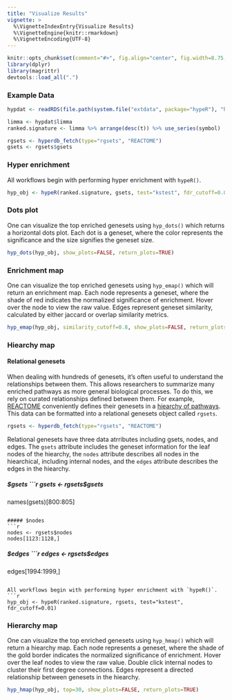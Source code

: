 ```yaml
---
title: "Visualize Results"
vignette: >
  %\VignetteIndexEntry{Visualize Results}
  %\VignetteEngine{knitr::rmarkdown}
  %\VignetteEncoding{UTF-8}
---
```


```r
knitr::opts_chunk$set(comment="#>", fig.align="center", fig.width=8.75, cache=FALSE)
library(dplyr)
library(magrittr)
devtools::load_all(".")
```

### Example Data
```r

hypdat <- readRDS(file.path(system.file("extdata", package="hypeR"), "hypdat.rds"))

limma <- hypdat$limma
ranked.signature <- limma %>% arrange(desc(t)) %>% use_series(symbol)

rgsets <- hyperdb_fetch(type="rgsets", "REACTOME")
gsets <- rgsets$gsets

```

### Hyper enrichment
All workflows begin with performing hyper enrichment with `hypeR()`.
```r

hyp_obj <- hypeR(ranked.signature, gsets, test="kstest", fdr_cutoff=0.01)

```

### Dots plot
One can visualize the top enriched genesets using `hyp_dots()` which returns a horizontal dots plot. Each dot is a geneset, where the color represents the significance and the size signifies the geneset size.
```r

hyp_dots(hyp_obj, show_plots=FALSE, return_plots=TRUE)

```

### Enrichment map
One can visualize the top enriched genesets using `hyp_emap()` which will return an enrichment map. Each node represents a geneset, where the shade of red indicates the normalized significance of enrichment. Hover over the node to view the raw value. Edges represent geneset similarity, calculated by either jaccard or overlap similarity metrics.
```r

hyp_emap(hyp_obj, similarity_cutoff=0.8, show_plots=FALSE, return_plots=TRUE)

```

### Hiearchy map

#### Relational genesets
When dealing with hundreds of genesets, it's often useful to understand the relationships between them. This allows researchers to summarize many enriched pathways as more general biological processes. To do this, we rely on curated relationships defined between them. For example, [REACTOME](https://reactome.org/) conveniently defines their genesets in a [hiearchy of pathways](https://reactome.org/PathwayBrowser/). This data can be formatted into a relational genesets object called `rgsets`.
```r

rgsets <- hyperdb_fetch(type="rgsets", "REACTOME")

```

Relational genesets have three data atrributes including gsets, nodes, and edges. The `gsets` attribute includes the geneset information for the leaf nodes of the hiearchy, the `nodes` attribute describes all nodes in the hiearchical, including internal nodes, and the `edges` attribute describes the edges in the hiearchy.

##### $gsets
```r

gsets <- rgsets$gsets
names(gsets)[800:805]

```

##### $nodes
```r

nodes <- rgsets$nodes
nodes[1123:1128,]

```

##### $edges
```r

edges <- rgsets$edges
edges[1994:1999,]

```

All workflows begin with performing hyper enrichment with `hypeR()`.
```r

hyp_obj <- hypeR(ranked.signature, rgsets, test="kstest", fdr_cutoff=0.01)

```

### Hierarchy map
One can visualize the top enriched genesets using `hyp_hmap()` which will return a hiearchy map. Each node represents a geneset, where the shade of the gold border indicates the normalized significance of enrichment. Hover over the leaf nodes to view the raw value. Double click internal nodes to cluster their first degree connections. Edges represent a directed relationship between genesets in the hiearchy.
```r

hyp_hmap(hyp_obj, top=30, show_plots=FALSE, return_plots=TRUE)

```
